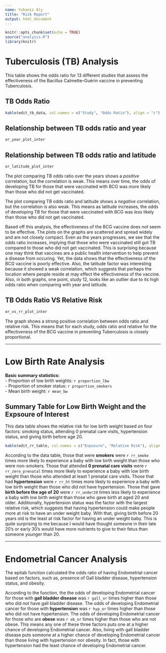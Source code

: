 ```yaml
---
name: Yuhaniz Aly
title: "Risk Report"
output: html_document
---
```


```r
knitr::opts_chunk$set(echo = TRUE)
source("analysis.R")
library(knitr)
```

# Tuberculosis (TB) Analysis

This table shows the odds ratio for 13 different studies that assess the effectiveness of the Bacillus Calmette–Guérin vaccine in preventing Tuberculosis.

## TB Odds Ratio 
```r
kable(edit_tb_data, col.names = c("Study", "Odds Ratio"), align = "c")
```


## Relationship between TB odds ratio and year
```r
or_year_plot_inter
```

## Relationship between TB odds ratio and latitude
```r
or_latitude_plot_inter
```

The plot comparing TB odds ratio over the years shows a _positive_ correlation, but the correlation is weak. This means over time, the odds of developing TB for those that were vaccinated with BCG was _more_ likely than those who did not get vaccinated.

The plot comparing TB odds ratio and latitude shows a _negative_ correlation, but the correlation is also weak. This means as latitude increases, the odds of developing TB for those that were vaccinated with BCG was _less_ likely than those who did not get vaccinated. 

Based off this analysis, the effectiveness of the BCG vaccine does _not_ seem to be effective. The plots on the graphs are scattered and spread widely and are not closely compact. Even as the years progresses, we see that the odds ratio increases, implying that those who were vaccinated still got TB compared to those who did not get vaccinated. This is surprising because one may think that vaccines are a public health intervention to help prevent a disease from occuring. Yet, the data shows that the effectiveness of the BCG vaccine is poorly effective. Also, the latitude factor was interesting because it showed a weak correlation, which suggests that perhaps the location where people reside at may effect the effectiveness of the vaccine. Also, in both graphs, one point, study 12, looks like an outlier due to its high odds ratio when comparing with year and latitude. 

## TB Odds Ratio VS Relative Risk
```r
or_vs_rr_plot_inter
```
The graph shows a strong positive correlation between odds ratio and relative risk. This means that for each study, odds ratio and relative for the effectiveness of the BCG vaccine in preventing Tuberculosis is closely proportional. 

***

# Low Birth Rate Analysis 

**Basic summary statistics:** <br>
- Proportion of low birth weights: `r proportion_lbw` <br>
- Proportion of smoker status: `r proportion_smokers` <br>
- Mean birth weight: `r mean_bw`

## Summary Table for Low Birth Weight and the Expsoure of Interest
This data table shows the relative risk for low birth weight based on four factors: smoking status, attending 0 prenatal care visits, hypertension status, and giving birth before age 20. 
```r
kable(edit_rr_table, col.names = c("Exposure", "Relative Risk"), align = "c")
```


According to the data table, those that were **smokers** were `r rr_smoke` times more likely to experience a baby with low birth weight than those who were non-smokers. Those that attended **0 prenatal care visits** were `r rr_zero_prenatal` times more likely to experience a baby with low birth weight than those who attended at least 1 prenatal care visits. Those that had **hypertension** were `r rr_ht` times more likely to experience a baby with low birth weight than those who did not have hypertension. Those that gave **birth before the age of 20** were `r rr_under20` times less likely to experience a baby with low birth weight than those who gave birth at aged 20 and older. Additionally, hypertension status was the factor with the largest relative risk, which suggests that having hypertension could make people more at risk to have an under weight baby. With that, giving birth before 20 years old is the least at risk factor for having an under weight baby. This is quite surprising to me because I would have thought someone in their late 20's or early 30's would have more nutrients to give to their fetus than someone younger than 20. 

***

# Endometrial Cancer Analysis
The epitab function calculated the odds ratio of having Endometrial cancer based on factors, such as, presence of Gall bladder disease, hypertension status, and obesity. 

According to the function, the the odds of developing Endometrial cancer for those with **gall bladder disease** was `r gall_or` times higher than those who did not have gall bladder disease. The odds of developing Endometrial cancer for those with **hypertension** was `r hyp_or` times higher than those who did not have hypertension. The odds of developing Endometrial cancer for those who are **obese** was `r ob_or` times higher than those who are not obese. This means any one of these three factors puts one at a higher chance of developing Endometrial cancer. Also, living with gall bladder disease puts someone at a higher chance of developing Endometrial cancer than those living with hypertension nor obesity. In fact, those with hypertension had the least chance of developing Endometrial cancer. 

